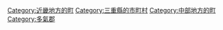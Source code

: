{{Commonscat|Odai, Mie}}
{{Catmore}}

{{DEFAULTSORT:Odai}}
[[Category:近畿地方的町|Category:近畿地方的町]]
[[Category:三重縣的市町村|Category:三重縣的市町村]]
[[Category:中部地方的町|Category:中部地方的町]]
[[Category:多氣郡|Category:多氣郡]]
